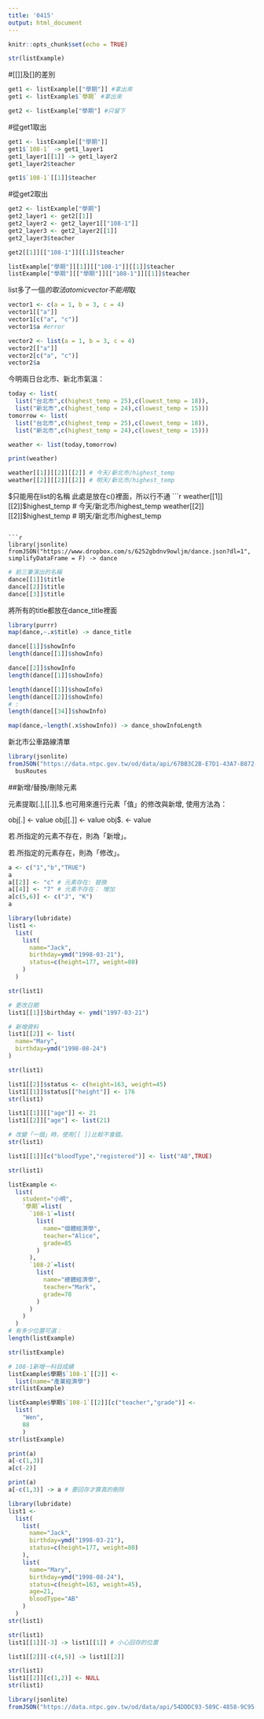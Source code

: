 ```yaml
---
title: '0415'
output: html_document
---
```


```r
knitr::opts_chunk$set(echo = TRUE)
```

```r
str(listExample)
```

#[[]]及[]的差別
```r
get1 <- listExample[["學期"]] #拿出來
get1 <- listExample$`學期` #拿出來

get2 <- listExample["學期"] #只留下
```

#從get1取出
```r
get1 <- listExample[["學期"]]
get1$`108-1` -> get1_layer1
get1_layer1[[1]] -> get1_layer2
get1_layer2$teacher
```

```r
get1$`108-1`[[1]]$teacher
```

#從get2取出
```r
get2 <- listExample["學期"]
get2_layer1 <- get2[[1]]
get2_layer2 <- get2_layer1[["108-1"]]
get2_layer3 <- get2_layer2[[1]]
get2_layer3$teacher
```

```r
get2[[1]][["108-1"]][[1]]$teacher
```

```r
listExample["學期"][[1]][["108-1"]][[1]]$teacher
listExample["學期"][["學期"]][["108-1"]][[1]]$teacher
```

list多了一個$的取法
atomic vector不能用$取
```r
vector1 <- c(a = 1, b = 3, c = 4)
vector1[["a"]]
vector1[c("a", "c")]
vector1$a #error

vector2 <- list(a = 1, b = 3, c = 4)
vector2[["a"]]
vector2[c("a", "c")]
vector2$a
```

今明兩日台北市、新北市氣溫：
```r
today <- list(
  list("台北市",c(highest_temp = 25),c(lowest_temp = 18)),
  list("新北市",c(highest_temp = 24),c(lowest_temp = 15)))
tomorrow <- list(
  list("台北市",c(highest_temp = 25),c(lowest_temp = 18)),
  list("新北市",c(highest_temp = 24),c(lowest_temp = 15)))

weather <- list(today,tomorrow)

print(weather)
```

```r
weather[[1]][[2]][[2]] # 今天/新北市/highest_temp
weather[[2]][[2]][[2]] # 明天/新北市/highest_temp
```

$只能用在list的名稱
此處是放在c()裡面，所以行不通
```r
weather[[1]][[2]]$highest_temp # 今天/新北市/highest_temp
weather[[2]][[2]]$highest_temp # 明天/新北市/highest_temp
```

```r
library(jsonlite)
fromJSON("https://www.dropbox.com/s/6252gbdnv9owljm/dance.json?dl=1", simplifyDataFrame = F) -> dance
```

```r
# 前三筆演出的名稱
dance[[1]]$title
dance[[2]]$title
dance[[3]]$title 
```

將所有的title都放在dance_title裡面
```r
library(purrr)
map(dance,~.x$title) -> dance_title
```

```r
dance[[1]]$showInfo
length(dance[[1]]$showInfo)

dance[[2]]$showInfo
length(dance[[1]]$showInfo)
```

```r
length(dance[[1]]$showInfo)
length(dance[[2]]$showInfo)
# :
length(dance[[34]]$showInfo)
```

```r
map(dance,~length(.x$showInfo)) -> dance_showInfoLength
```

新北市公車路線清單
```r
library(jsonlite)
fromJSON("https://data.ntpc.gov.tw/od/data/api/67BB3C2B-E7D1-43A7-B872-61B2F082E11B?$format=json", simplifyDataFrame = F) ->
  busRoutes
```

##新增/替換/刪除元素

元素提取[.],[[.]],$.也可用來進行元素「值」的修改與新增, 使用方法為：

obj[.] <- value
obj[[.]] <- value
obj$. <- value

若.所指定的元素不存在，則為「新增」。

若.所指定的元素存在，則為「修改」。

```r
a <- c("1","b","TRUE")
a
a[[2]] <- "c" # 元素存在: 替換
a[[4]] <- "7" # 元素不存在： 增加
a[c(5,6)] <- c("J", "K")
a
```

```r
library(lubridate)
list1 <- 
  list(
    list(
      name="Jack",
      birthday=ymd("1998-03-21"),
      status=c(height=177, weight=80)
    )
  )

str(list1)
```

```r
# 更改日期
list1[[1]]$birthday <- ymd("1997-03-21")

# 新增資料
list1[[2]] <- list(
  name="Mary",
  birthday=ymd("1998-08-24")
)

str(list1)
```

```r
list1[[2]]$status <- c(height=163, weight=45)
list1[[1]]$status[["height"]] <- 176
str(list1)
```

```r
list1[[1]][["age"]] <- 21
list1[[2]]["age"] <- list(21)

# 改變「一個」時，使用[[ ]]比較不會錯。
str(list1)
```

```r
list1[[1]][c("bloodType","registered")] <- list("AB",TRUE)

str(list1)
```

```r
listExample <- 
  list(
    student="小明",
    `學期`=list(
      `108-1`=list(
        list(
          name="個體經濟學",
          teacher="Alice",
          grade=85
        )
      ),
      `108-2`=list(
        list(
          name="總體經濟學",
          teacher="Mark",
          grade=78
        )
      )
    )
  )
# 有多少位置可選：
length(listExample)
```

```r
str(listExample)

# 108-1新增一科目成績
listExample$學期$`108-1`[[2]] <-
  list(name="產業經濟學")
str(listExample)

listExample$學期$`108-1`[[2]][c("teacher","grade")] <- 
  list(
    "Wen",
    88
    )
str(listExample)
```

```r
print(a)
a[-c(1,3)]
a[c(-2)]

print(a)
a[-c(1,3)] -> a # 要回存才算真的刪除
```

```r
library(lubridate)
list1 <- 
  list(
    list(
      name="Jack",
      birthday=ymd("1998-03-21"),
      status=c(height=177, weight=80)
    ),
    list(
      name="Mary",
      birthday=ymd("1998-08-24"),
      status=c(height=163, weight=45),
      age=21,
      bloodType="AB"
    )
  )
str(list1)
```

```r
str(list1)
list1[[1]][-3] -> list1[[1]] # 小心回存的位置

list1[[2]][-c(4,5)] -> list1[[2]]
```

```r
str(list1)
list1[[2]][c(1,2)] <- NULL
str(list1)
```

```r
library(jsonlite)
fromJSON("https://data.ntpc.gov.tw/od/data/api/54DDDC93-589C-4858-9C95-18B2046CC1FC?$format=json", simplifyDataFrame = F) -> newTaipeiYouBike
```


